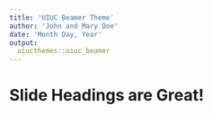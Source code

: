 ```yaml
---
title: 'UIUC Beamer Theme'
author: 'John and Mary Doe'
date: 'Month Day, Year'
output: 
  uiucthemes::uiuc_beamer
---
```


# Slide Headings are Great!